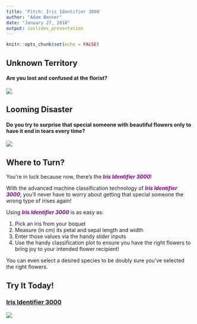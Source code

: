 ```yaml
---
title: 'Pitch: Iris Identifier 3000'
author: "Adam Benner"
date: "January 27, 2018"
output: ioslides_presentation
---
```


```r
knitr::opts_chunk$set(echo = FALSE)
```

## Unknown Territory

<h4>Are you lost and confused at the florist?</h4>

![](1018429_scl.jpg)

## Looming Disaster

<h4>Do you try to surprise that special someone with beautiful flowers only to have it end in tears every time?</h4>

![](image-HYSTERICS_1807_scl.jpg)

## Where to Turn?

You're in luck because now, there's the <strong style="color:purple"><em>Iris Identifier 3000</em></strong>!
<br/>

With the advanced machine classification technology of <strong style="color:purple"><em>Iris Identifier 3000</em></strong>, you'll never have to worry about getting that special someone the wrong type of irises again!

Using <strong style="color:purple"><em>Iris Identifier 3000</em></strong> is as easy as:

1. Pick an iris from your boquet
2. Measure (in cm) its petal and sepal length and width
3. Enter those values via the handy slider inputs
4. Use the handy classification plot to ensure you have the right flowers to bring joy to your intended flower recipient!

You can even select a desired species to be doubly sure you've selected the right flowers.


## Try It Today!

<h3><a href=https://rennebja.shinyapps.io/iris_identifier_3000/>Iris Identifier 3000</a></h3>

![](woman_with_irises_scl.jpg)


